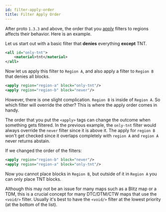```yaml
---
id: filter-apply-order
title: Filter Apply Order
---
```



After proto `1.3.3` and above, the order that you [apply](/docs/modules/mechanics/regions#applying) filters to regions affects their behavior.
Here is an example.

Let us start out with a basic filter that **denies** everything **except** TNT.

```xml
<all id="only-tnt">
    <material>tnt</material>
</all>
```

Now let us apply this filter to `Region A`, and also apply a filter to `Region B` that denies all blocks.

```xml
<apply region="region-a" block="only-tnt"/>
<apply region="region-b" block="never"/>
```

However, there is one slight complication. `Region B` is inside of `Region A`.
So which filter will override the other? This is where the apply order comes in handy.

<ImageSwitcher
  lightImageSrc="/img/guides/apply-order.png"
  darkImageSrc="/img/guides/apply-order-dark.png"
/>

The order that you put the `<apply>` tags can change the outcome when something gets filtered.
In the previous example, the `only-tnt` filter would always override the `never` filter since it is above it.
The apply for `region B` won't get checked since it overlaps completely with `region A` and `region A` never returns abstain.

If we changed the order of the filters:

```xml
<apply region="region-b" block="never"/>
<apply region="region-a" block="only-tnt"/>
```

Now you cannot place blocks in `Region B`, but outside of it in `Region A` you can only place TNT blocks.

Although this may not be an issue for many maps such as a Blitz map or a TDM,
this is a crucial concept for many DTC/DTM/CTW maps that use the `<void/>` filter.
Usually it's best to have the `<void/>` filter at the lowest priority (at the bottom of the list).
